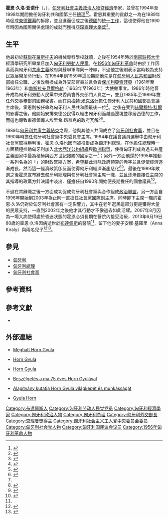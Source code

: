 {{Eastern name order|匈牙利语|匈牙利人名}}
{{Infobox Officeholder
| honorific-prefix = <!-- 尊稱前綴 -->
| name = 霍恩·久洛
| original_name = Horn Gyula
| honorific-suffix = 
| image = Gyula Horn (2007).jpg
| imagesize = 200px
| smallimage = 
| caption = 霍恩·久洛於2007年前往[[亞琛|亞琛]]接受[[查理大帝獎|查理大帝獎]]。

| order = 
| office = [[匈牙利總理|匈牙利總理]]
| term_start = 1994年7月15日
| term_end = 1998年7月8日
| president = [[根茨·阿爾帕德|根茨·阿爾帕德]]
| predecessor = {{Link-en|博羅什·彼得|Péter Boross}}
| successor = [[奧班·維克多|奧班·維克多]]

| order2 = 
| office2 = {{Link-en|外交部部長 (匈牙利)|Minister of Foreign Affairs (Hungary)|外交部部長}}
| term_start2 = 1989年5月10日
| term_end2 = 1990年5月23日
| predecessor2 = [[瓦尔科尼·彼得|瓦尔科尼·彼得]]
| successor2 = [[耶森斯基·盖佐|耶森斯基·盖佐]]

| 其他姓名 = 
| 性別 = 男
| 籍貫 = 
| 出生日期 = {{Birth date|1932|7|5|df = yes}}
| 出生地點 = {{flag|Kingdom of Hungary}}[[布達佩斯|布達佩斯]]
| 逝世日期 = {{Death date and age|2013|6|19|1932|7|5|df = yes}}
| 逝世地點 = {{flag|Hungary}}[[布達佩斯|布達佩斯]]
| 居處 = 
| 安葬地點 = 
| 政黨 = [[匈牙利勞動人民黨|匈牙利勞動人民黨]]（1954年至1956年）<br />[[匈牙利社會主義工人黨|匈牙利社會主義工人黨]]（1956年至1989年）<br />'''[[匈牙利社會黨|匈牙利社會黨]]'''（1989年至2013年）
| 職業 = 
| 專業 = 
| 父母 = 
| 配偶 = 安娜·基羅里（Anna Király）
| 伴侶 = 
| 子女 = 
| 親屬 = 
| 國籍 = 
| 信仰 = 
| 學歷 = 
| 母校 = 
| 網站 = 
| 簽名 = 
| 腳註 =
}}

'''霍恩·久洛·亚诺什'''（{{lang-hu|'''Horn Gyula János'''}}，{{bd|1932年|7月5日|2013年|6月19日|catIdx=Horn}}），[[匈牙利|匈牙利]][[社會主義|社會主義]][[政治人物|政治人物]]暨[[經濟|經濟]]學家，並曾在1994年至1998年期間擔任匈牙利共和國第三任[[匈牙利總理|總理]]<ref>{{Cite web |url= http://www.reuters.com/article/2013/06/19/us-hungary-gyulahorn-idUSBRE95I19820130619 |title= Former Hungarian PM Gyula Horn dies age 80: government |author= Sandor Peto |date= 2013年6月19日 |publisher= [[路透社|路透社]] |language= en |accessdate= 2013年6月25日 |quote=  }}</ref><ref>{{Cite web |url= http://derstandard.at/1371170037752/Ungarns-Ex-Premier-Gyula-Horn-verstorben |title= Ungarns Ex-Premier Gyula Horn gestorben |author= Gregor Mayer |date= 2013年6月21日 |publisher= {{Link-de|derStandard.at|derStandard.at}} |language=  |accessdate= 2013年6月25日 |quote=  }}{{de}}</ref>。霍恩其重要的貢獻之一為在1989年時促成[[東德|東德]][[鐵幕|鐵幕]]的拆除，並且進而促成之後[[德國|德國]]的[[兩德統一|統一工作]]，這也使得他在1990年時因為國際關係處理的成就而獲得[[亞琛|亞琛]][[查理大帝獎|查理大帝獎]]<ref name = "Sandor Peto">{{Cite web |url= http://www.reuters.com/article/2013/06/19/us-hungary-horn-idUSBRE95I1G320130619 |title= Gyula Horn, the man who tore the Iron Curtain, dies at 80 |author= Sandor Peto |date= 2013年6月19日 |publisher= [[路透社|路透社]] |language= en |accessdate= 2013年6月25日 |quote=  }}</ref>。

==生平==
他最初於[[蘇聯|蘇聯]]在[[羅斯托夫|羅斯托夫]]的機械專科學校就讀，之後在1954年時於[[南部联邦大学|南部联邦大学]]經濟學研究所畢業且加入[[匈牙利勞動人民黨|匈牙利勞動人民黨]]。在[[1956年匈牙利革命|1956年匈牙利革命]]時由於工作因素而與匈牙利[[共產主義|共產主義]]政府與蘇聯軍隊同一陣線，不過他之後則表示當時較為支持民眾展開革命行動。在1954年到1959年這段期間他先是在[[匈牙利人民共和國|匈牙利人民共和國]]財政部擔任公職，之後改轉換成為外交部官員並且負責[[保加利亞|保加利亞]][[索菲亞|索菲亞]]（1961年至1963年）和[[南斯拉夫|南斯拉夫]][[貝爾格勒|貝爾格勒]]（1963年至1963年）大使館事宜。1986年時他晉升成為匈牙利勞動人民黨中央委員會外交部門人員之一，並且1985年至1989年擔任外交事務部的國務秘書。而在[[内梅特·米克洛什|内梅特·米克洛什]]擔任匈牙利人民共和國部長會議主席後，霍恩則被任命為匈牙利人民共和國最後一位{{Link-en|外交部部長 (匈牙利)|Minister of Foreign Affairs (Hungary)|外交部部長}}<ref>{{Cite web |url= http://www.nytimes.com/1994/06/05/world/man-in-the-news-gyula-horn-recycled-communist-to-lead-hungary.html?pagewanted=all |title= Man in the News; Gyula Horn, Recycled Communist, to Lead Hungary |author= {{Link-en|裴若思|Jane Perlez|Jane Perlez}}<!--紐約時報北京分社記者--> |date= 1994年6月5日 |publisher= 《[[紐約時報|紐約時報]]》 |language= en |accessdate= 2013年6月25日 |quote=  }}</ref>。之後在受到[[赫爾穆特·科爾|赫爾穆特·科爾]]的影響之後，他開始安排東德公民得以經由匈牙利而越過邊境並移居西德的工作，而這也導致[[東德領導人列表|東德領導人]][[埃里希·昂奈克|埃里希·昂奈克]]的政府瓦解<ref>{{Cite web |url= http://www.nytimes.com/2013/06/21/world/europe/gyula-horn-helped-part-iron-curtain-dies-at-80.html?_r=0 |title= Gyula Horn, Who Helped Part Iron Curtain, Dies at 80 |author= Douglas Martin |date= 2013年6月20日 |publisher= 《[[紐約時報|紐約時報]]》 |language= en |accessdate= 2013年6月25日 |quote=  }}</ref><ref name = "Anniina Wallius">{{Cite web |url= http://yle.fi/uutiset/unkarin_entinen_paaministeri_gyula_horn_kuoli/6697386 |title= Unkarin entinen pääministeri Gyula Horn kuoli |author= Anniina Wallius |date= 2013年6月19日 |publisher= {{Link-en|Yle Uutiset|Yle Uutiset}} |language=  |accessdate= 2013年6月25日 |quote=  }}{{fi}}</ref>。

1989年[[匈牙利民主化运动|匈牙利共產主義結束]]之際，他與其他人共同成立了[[匈牙利社會黨|匈牙利社會黨]]，並且在1990年時擔任匈牙利社會黨中央委員會主席。1994年在議會議員選舉中由匈牙利社會黨取得勝利後，霍恩·久洛也因而被推舉成為匈牙利總理。在他擔任總理時一方面積極推動匈牙利加入[[北大西洋公約組織|北大西洋公約組織]]與[[歐洲聯盟|歐洲聯盟]]，使得匈牙利成為過去共產主義國家中最為積極與西方世紀接觸的國家之一<ref name = "Anniina Wallius"/>；另外一方面他還於1995年推動一系列名為的「{{Link-en|博克罗什一揽子政策|Bokros package}}」的財政緊縮方案，希望藉此消除政府預算的赤字並且促使經濟逐漸成長，然而這一經濟政策卻反而使得匈牙利經濟漸趨惡化<ref>{{Cite web |url= http://www.budapesttimes.hu/2013/06/20/gyula-horn-dies-at-80/ |title= Gyula Horn dies at 80 |author= Robert Hodgson |date= 2013年6月20日 |publisher= 《{{Link-en|布達佩斯時報|The Budapest Times}}》 |language= en |accessdate= 2013年6月25日 |quote=  |deadurl= yes |archiveurl= https://web.archive.org/web/20130627034358/http://www.budapesttimes.hu/2013/06/20/gyula-horn-dies-at-80/ |archivedate= 2013年6月27日 }}</ref><ref>{{Cite web |url= http://expert.ru/countries/2009/01/narod_dolzhen_poverit/ |title= Народ должен поверить |author= Геворг Мирзаян |date= 2009年2月23日 |publisher= 《{{Link-en|專家 (雜誌)|Expert (magazine)|專家}}》 |language=  |accessdate= 2013年6月25日 |quote=  }}{{ru}}</ref>。最後在1989年敗選之後霍恩宣布辭去匈牙利總理與匈牙利社會黨主席一職，並且逐漸自接任主席的{{Link-en|拉斯洛·科瓦奇 (政治家)|László Kovács (politician)|拉斯洛·科瓦奇}}其指導的政黨方針決議中淡出、僅擔任自1990年開始便長期擔任的國會議員<ref>{{Cite web |url= http://www.coe.int/t/dc/av/audio_archive_horn_en.asp |title= Audio Archive - Gyula Horn |author=  |date= 1995年4月26日 |publisher= [[歐洲委員會|歐洲委員會]] |language= en |accessdate= 2013年6月25日 |quote=  |deadurl= yes |archiveurl= https://web.archive.org/web/20100515011650/http://www.coe.int/t/dc/av/audio_archive_horn_en.asp |archivedate= 2010年5月15日 }}</ref>。

不過在其辭職之後一方面成功促成匈牙利社會黨與{{Link-en|自由民主聯盟|Alliance of Free Democrats}}合作組成[[聯盟|政治聯盟]]，另一方面自1996年開始到2003年為止則一直擔任[[社會黨國際|社會黨國際]]副主席。同時卸下主席一職的霍恩·久洛仍對於匈牙利社會黨有一定影響力，其中在老年選民這部分更是獲得大量的民眾支持，一直到2002年之後他才其行動才不像過去如此活耀。2007年8月因為一場大病使得處於昏迷狀態的霍恩必須長期在醫院內接受治療，2013年6月19日80歲的霍恩·久洛因病逝世於[[布達佩斯|布達佩斯]]的醫院<ref name = "Sandor Peto"/>，留下他的妻子安娜·基羅里（Anna Király）與兩名兒子<ref>{{Cite web |url= http://abcnews.go.com/International/wireStory/gyula-horn-hungarian-prime-minister-dies-19438047#.Uclkc_n7CSp |title= Former Hungarian Prime Minister Gyula Horn Dies |author= Pablo Gorondi |date= 2013年6月19日 |publisher= [[ABC_News|ABC News]] |language= en |accessdate= 2013年6月25日 |quote=  }}</ref><ref>{{Cite web |url= http://www.europapress.es/internacional/noticia-muere-80-anos-ex-primer-ministro-hungaro-gyula-horn-20130619201935.html |title= Muere a los 80 años el ex primer ministro húngaro Gyula Horn |author= [[路透社|路透社]] |date= 2013年6月19日 |publisher= {{Link-en|歐洲通訊社|Europa Press}} |language=  |accessdate= 2013年6月25日 |quote=  }}{{es}}</ref>。

== 參見 ==
* [[匈牙利|匈牙利]]
* [[匈牙利總理|匈牙利總理]]
* [[匈牙利社會黨|匈牙利社會黨]]

== 參考資料 ==
{{Reflist}}

== 參考文獻 ==
{{Refbegin}}
* {{cs icon}} {{Cite book | author = László Kontler | title = Dějiny Maďarska | location = 捷克 | publisher = [[Nakladatelství_Lidové_noviny|Nakladatelství Lidové noviny]] | date = 2001年 | pages =  | ISBN =  | accessdate =  | url =  | language =  | quote =  }}
{{Refend}}

== 外部連結 ==
{{Commons cat|Gyula Horn}}
* {{hu}} [http://nol.hu/belfold/meghalt_horn_gyula?ref=sso Meghalt Horn Gyula]
* {{hu}} [http://www.parlament.hu/kepviselo/elet/h073.htm Horn Gyula]
* {{hu}} [http://www.parlament.hu/internet/plsql/ogy_kpv.kepv_adat?p_azon=h073&p_ckl=38 Horn Gyula]
* {{hu}} [http://nol.hu/archivum/archiv-452744 Beszélgetés a ma 75 éves Horn Gyulával]
* {{hu}} [http://mno.hu/migr/alapitvany_kutatja_horn_gyula_vilagkepet_es_munkassagat-352805 Alapítvány kutatja Horn Gyula világképét és munkásságát]{{Dead link|date=2019年12月 |bot=InternetArchiveBot |fix-attempted=yes }}
* {{en}} [http://www.nndb.com/people/815/000111482/ Gyula Horn] {{WebCite|url=https://www.webcitation.org/6BX6BKrIx?url=http://www.nndb.com/people/815/000111482/ |date=20121019145426 |dateformat=iso }}

{{s-start}}
{{s-off}}
{{succession box| title = {{Link-en|外交部部長 (匈牙利)|Minister of Foreign Affairs (Hungary)|外交部部長}} | before = [[瓦尔科尼·彼得|瓦尔科尼·彼得]] | after= [[耶森斯基·盖佐|耶森斯基·盖佐]] |years= 1989年－1990年 }}
{{succession box| title = [[匈牙利總理|匈牙利總理]] | before = {{Link-en|博羅什·彼得|Péter Boross}} | after = [[奧班·維克多|奧班·維克多]] | years = 1994年－1998年}}
{{s-ppo}}
{{succession box | before = {{Link-en|雷热·涅尔什|Rezső Nyers}} | title = [[匈牙利社會黨|匈牙利社會黨主席]] | years = 1990年－1998年 | after = {{Link-en|拉斯洛·科瓦奇 (政治家)|László Kovács (politician)|拉斯洛·科瓦奇}} }}
{{s-end}}
{{匈牙利總理}}
{{查理曼奖}}
{{Authority control}}

{{DEFAULTSORT:Horn, Gyula}}
[[Category:布達佩斯人|Category:布達佩斯人]]
[[Category:匈牙利劳动人民党党员|Category:匈牙利劳动人民党党员]]
[[Category:匈牙利經濟學家|Category:匈牙利經濟學家]]
[[Category:匈牙利政治人物|Category:匈牙利政治人物]]
[[Category:匈牙利总理|Category:匈牙利总理]]
[[Category:匈牙利外交部長|Category:匈牙利外交部長]]
[[Category:查理曼獎得主|Category:查理曼獎得主]]
[[Category:匈牙利社会主义工人党中央委员会委员|Category:匈牙利社会主义工人党中央委员会委员]]
[[Category:匈牙利社会党人物|Category:匈牙利社会党人物]]
[[Category:匈牙利国民议会议员|Category:匈牙利国民议会议员]]
[[Category:1956年匈牙利革命人物|Category:1956年匈牙利革命人物]]